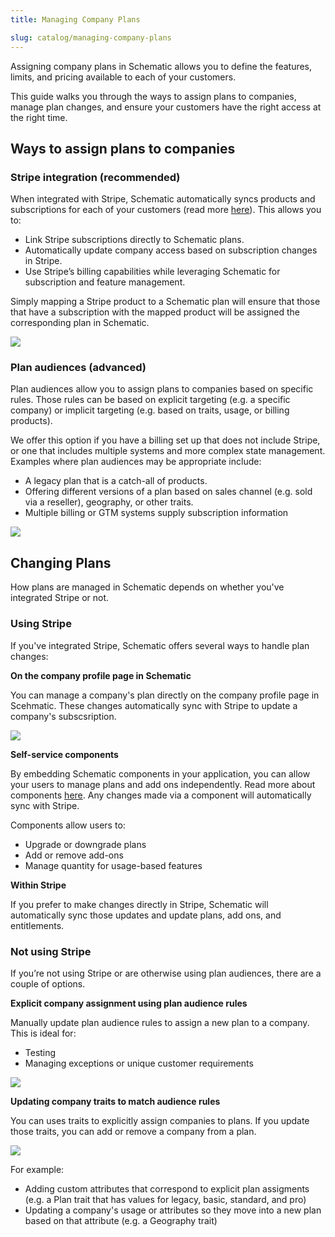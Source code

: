 ```yaml
---
title: Managing Company Plans

slug: catalog/managing-company-plans
---
```


Assigning company plans in Schematic allows you to define the features, limits, and pricing available to each of your customers. 

This guide walks you through the ways to assign plans to companies, manage plan changes, and ensure your customers have the right access at the right time.

## Ways to assign plans to companies

### Stripe integration (recommended)

When integrated with Stripe, Schematic automatically syncs products and subscriptions for each of your customers (read more [here](/integrations/stripe)). This allows you to:
- Link Stripe subscriptions directly to Schematic plans.
- Automatically update company access based on subscription changes in Stripe.
- Use Stripe’s billing capabilities while leveraging Schematic for subscription and feature management.

Simply mapping a Stripe product to a Schematic plan will ensure that those that have a subscription with the mapped product will be assigned the corresponding plan in Schematic.

<img
  src="../../assets/images/catalog/management-stripe-mapping.png"
/>

### Plan audiences (advanced)

Plan audiences allow you to assign plans to companies based on specific rules. Those rules can be based on explicit targeting (e.g. a specific company) or implicit targeting (e.g. based on traits, usage, or billing products).

We offer this option if you have a billing set up that does not include Stripe, or one that includes multiple systems and more complex state management. Examples where plan audiences may be appropriate include:
- A legacy plan that is a catch-all of products.
- Offering different versions of a plan based on sales channel (e.g. sold via a reseller), geography, or other traits.
- Multiple billing or GTM systems supply subscription information

<img
  src="../../assets/images/catalog/management-plan-audiences.png"
/>

## Changing Plans

How plans are managed in Schematic depends on whether you've integrated Stripe or not.

### Using Stripe

If you've integrated Stripe, Schematic offers several ways to handle plan changes:

**On the company profile page in Schematic**

You can manage a company's plan directly on the company profile page in Scehmatic. These changes automatically sync with Stripe to update a company's subscsription.

<img
  src="../../assets/images/catalog/management-manage-plan.png"
/>

**Self-service components**

By embedding Schematic components in your application, you can allow your users to manage plans and add ons independently. Read more about components [here](/components/overview). Any changes made via a component will automatically sync with Stripe.

Components allow users to:
- Upgrade or downgrade plans
- Add or remove add-ons
- Manage quantity for usage-based features

**Within Stripe**

If you prefer to make changes directly in Stripe, Schematic will automatically sync those updates and update plans, add ons, and entitlements.

### Not using Stripe

If you’re not using Stripe or are otherwise using plan audiences, there are a couple of options.

**Explicit company assignment using plan audience rules**

Manually update plan audience rules to assign a new plan to a company. This is ideal for:
- Testing
- Managing exceptions or unique customer requirements

<img
  src="../../assets/images/catalog/management-plan-audiences-company.png"
/>

**Updating company traits to match audience rules**

You can uses traits to explicitly assign companies to plans. If you update those traits, you can add or remove a company from a plan. 

<img
  src="../../assets/images/catalog/management-plan-audiences-trait.png"
/>

For example:
- Adding custom attributes that correspond to explicit plan assigments (e.g. a Plan trait that has values for legacy, basic, standard, and pro)
- Updating a company's usage or attributes so they move into a new plan based on that attribute (e.g. a Geography trait)
